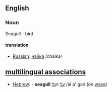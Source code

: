 ==English==

===Noun===
Seagull - bird

====translation====
*[[Russian]]: [[:ru:чайка|чайка]] /chaika/

==[[multilingual associations]]==
*[[Hebrew]]: - '''seagull''' [[:he:על|על]] ה[[:he:גל|גל]] /al a' gal/ (on [[wave]])